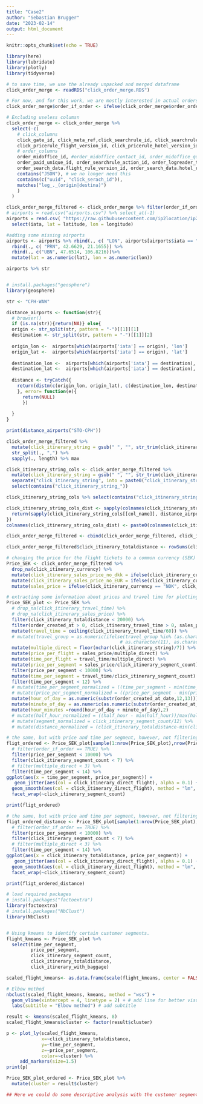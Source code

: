 ---
title: "Case2"
author: "Sebastian Brugger"
date: "2023-02-14"
output: html_document
---

```{r setup, include=FALSE}
knitr::opts_chunk$set(echo = TRUE)
```

```{r}
library(here)
library(lubridate)
library(plotly)
library(tidyverse)
```


```{r include=FALSE}
# to save time, we use the already unpacked and merged dataframe
click_order_merge <- readRDS("click_order_merge.RDS")
```

```{r}
# For now, and for this work, we are mostly interested in actual orders. We therefore will throw away all rows, where no one ordered.
click_order_merge$order_if_order <- ifelse(click_order_merge$order_order_id %>% is.na,0, 1)

# Excluding useless columsn
click_order_merge <- click_order_merge %>% 
  select(-c(
    # click_columns
    click_gate_id, click_meta_ref,click_searchrule_id, click_searchrule_version_id,
    click_pricerule_flight_version_id, click_pricerule_hotel_version_id, click_pricerule_meta_version_id, click_pricerule_ancillary_version_id, click_presentationrule_version_id, 
    # order_columns
    order_midoffice_id, #order_midoffice_contact_id, order_midoffice_quotation_id, 
    order_paid_unique_id, order_searchrule_action_id, order_logreader_type, order_searchrule_action_id, order_search_data.searchrule_id, order_search_data.gate_id, order_search_data.meta_rule_version_id, order_search_data.search_rule_version_id, 
    order_search_data.flight_rule_version_id, order_search_data.hotel_rule_version_id, order_search_data.meta_rule_version_id, order_search_data.ancillary_rule_version_id, order_search_data.presentation_rule_version_id, order_search_data.text_rule_version_id,
    contains("JSON"), # we no longer need this
    contains(c("uuid", "click_serach_id")),
    matches("leg_._(origin|destina)")
    )
  )

```

```{r}
click_order_merge_filtered <- click_order_merge %>% filter(order_if_order == T) 
# airports = read.csv("airports.csv") %>% select_at(-1)
airports = read.csv( "https://raw.githubusercontent.com/ip2location/ip2location-iata-icao/master/iata-icao.csv") %>% 
  select(iata, lat = latitude, lon = longitude) 

#adding some missing airports
airports <- airports %>% rbind(., c( "LON", airports[airports$iata == "LHR", 2:3] %>% unlist())) %>% 
  rbind(., c( "PRN", 42.6629, 21.1655)) %>% 
  rbind(., c("UBN", 47.6514, 106.8216))%>% 
  mutate(lat = as.numeric(lat), lon = as.numeric(lon))

airports %>% str


# install.packages("geosphere")
library(geosphere)

str <- "CPH-WAW"

distance_airports <- function(str){
  # browser()
  if (is.na(str)){return(NA)} else{
  origin <- str_split(str, pattern = "-")[[1]][1]
  destination <- str_split(str, pattern = "-")[[1]][2]
  
  origin_lon <-  airports[which(airports['iata'] == origin), 'lon']
  origin_lat <-  airports[which(airports['iata'] == origin), 'lat']
  
  destination_lon <-  airports[which(airports['iata'] == destination), 'lon']
  destination_lat <-  airports[which(airports['iata'] == destination), 'lat']
  
  distance <- tryCatch({
    return(distm(c(origin_lon, origin_lat), c(destination_lon, destination_lat), fun = distGeo) / 1000 %>% round(., 2) )
    }, error= function(e){
      return(NULL)
      })
  
  }
}

print(distance_airports("STO-CPH"))

click_order_merge_filtered %>% 
  mutate(click_itinerary_string = gsub(" ", "", str_trim(click_itinerary_string))) %>% .$click_itinerary_string %>% 
  str_split(., ",") %>% 
  sapply(., length) %>% max

click_itinerary_string_cols <- click_order_merge_filtered %>% 
  mutate(click_itinerary_string = gsub(" ", "", str_trim(click_itinerary_string))) %>% 
  separate("click_itinerary_string", into = paste0("click_itinerary_string_", c(1:6)), sep = "," , remove = F) %>% 
  select(contains("click_itinerary_string_")) 

click_itinerary_string_cols %>% select(contains("click_itinerary_string_")) %>% unlist(use.names = F) %>% sapply(.,str_split, pattern = "-") %>% unlist(use.names = F) %>% unique %>% .[!. %in% airports$iata]

click_itinerary_string_cols_dist <- sapply(colnames(click_itinerary_string_cols), function(col_name){
  return(sapply(click_itinerary_string_cols[[col_name]], distance_airports))
})
colnames(click_itinerary_string_cols_dist) <- paste0(colnames(click_itinerary_string_cols_dist), "_dist")

click_order_merge_filtered <- cbind(click_order_merge_filtered, click_itinerary_string_cols, click_itinerary_string_cols_dist)

click_order_merge_filtered$click_itinerary_totaldistance <- rowSums(click_order_merge_filtered[grep('_dist$', names(click_order_merge_filtered))], na.rm = T)
```


```{r}
# changing the price for the flight tickets to a common currency (SEK)
Price_SEK <- click_order_merge_filtered %>%  
  drop_na(click_itinerary_currency) %>% 
  mutate(click_itinerary_sales_price_no_dkk = ifelse(click_itinerary_currency == "DKK", click_itinerary_sales_price/7*10, click_itinerary_sales_price)) %>% 
  mutate(click_itinerary_sales_price_no_EUR = ifelse(click_itinerary_currency == "EUR", click_itinerary_sales_price_no_dkk*10, click_itinerary_sales_price_no_dkk)) %>% 
  mutate(sales_price = ifelse(click_itinerary_currency == "NOK", click_itinerary_sales_price_no_EUR/10*11, click_itinerary_sales_price_no_EUR)) 

# extracting some information about prices and travel time for plotting and kmeans
Price_SEK_plot <- Price_SEK %>%
  # drop_na(click_itinerary_travel_time) %>% 
  # drop_na(click_itinerary_sales_price) %>%
  filter(click_itinerary_totaldistance < 20000) %>% 
  filter(order_created_at > 0, click_itinerary_travel_time > 0, sales_price > 0) %>%
  mutate(travel_time = ceiling(click_itinerary_travel_time/60)) %>%
  # mutate(travel_group = as.numeric(ifelse(travel_group %in% (as.character(11:37)),
                                          # as.character(11), as.character(travel_group)))) %>%
  mutate(multiple_direct = floor(nchar(click_itinerary_string)/7)) %>%
  mutate(price_per_flight = sales_price/multiple_direct) %>%
  mutate(time_per_flight = travel_time/multiple_direct) %>%
  mutate(price_per_segment = sales_price/click_itinerary_segment_count) %>%
  filter(price_per_segment < 10000) %>% 
  mutate(time_per_segment = travel_time/click_itinerary_segment_count) %>%
  filter(time_per_segment < 12) %>%
  # mutate(time_per_segment_normalized = ((time_per_segment - min(time_per_segment))/max(time_per_segment))) %>% 
  # mutate(price_per_segment_normalized = ((price_per_segment - min(price_per_segment))/max(price_per_segment))) %>% 
  mutate(hour_of_day = as.numeric(substr(order_created_at_date,12,13))) %>%
  mutate(minute_of_day = as.numeric(as.numeric(substr(order_created_at_date,15,16))/60*100)) %>% 
  mutate(hour_minutes =round(hour_of_day + minute_of_day),2)
  # mutate(half_hour_normalized = ((half_hour - min(half_hour))/max(half_hour))) 
  # mutate(segment_normalized = click_itinerary_segment_count/12) %>% 
  # mutate(distance_normalized = (click_itinerary_totaldistance-min(click_itinerary_totaldistance))/max(click_itinerary_totaldistance))  

```



```{r}
# the same, but with price and time per segment, however, not filtering for the orders
fligt_ordered <- Price_SEK_plot[sample(1:nrow(Price_SEK_plot),nrow(Price_SEK_plot)/5),] %>%
  # filter(order_if_order == TRUE) %>%
  filter(price_per_segment < 10000) %>%
  filter(click_itinerary_segment_count < 7) %>%
  # filter(multiple_direct < 3) %>%
  filter(time_per_segment < 14) %>%
ggplot(aes(x = time_per_segment, price_per_segment)) +
   geom_jitter(aes(col = click_itinerary_direct_flight), alpha = 0.1) +
  geom_smooth(aes(col = click_itinerary_direct_flight), method = "lm", formula = "y~x", se = FALSE) +
  facet_wrap(~click_itinerary_segment_count)

print(fligt_ordered)
```


```{r}
# the same, but with price and time per segment, however, not filtering for the orders
fligt_ordered_distance <- Price_SEK_plot[sample(1:nrow(Price_SEK_plot),nrow(Price_SEK_plot)/5),] %>%
  # filter(order_if_order == TRUE) %>%
  filter(price_per_segment < 10000) %>%
  filter(click_itinerary_segment_count < 7) %>%
  # filter(multiple_direct < 3) %>%
  filter(time_per_segment < 14) %>%
ggplot(aes(x = click_itinerary_totaldistance, price_per_segment)) +
   geom_jitter(aes(col = click_itinerary_direct_flight), alpha = 0.1) +
  geom_smooth(aes(col = click_itinerary_direct_flight), method = "lm", formula = "y~x", se = FALSE) +
  facet_wrap(~click_itinerary_segment_count)

print(fligt_ordered_distance)
```



```{r}
# load required packages
# install.packages("factoextra")
library(factoextra)
# install.packages("NbClust")
library(NbClust)


# Using kmeans to identify certain customer segments.
flight_kmeans <- Price_SEK_plot %>%
  select(time_per_segment,
         price_per_segment,
         click_itinerary_segment_count,
         click_itinerary_totaldistance,
         click_itinerary_with_baggage) 

scaled_flight_kmeans<- as.data.frame(scale(flight_kmeans, center = FALSE))

# Elbow method
nbclust(scaled_flight_kmeans, kmeans, method = "wss") +
  geom_vline(xintercept = 4, linetype = 2) + # add line for better visualisation
  labs(subtitle = "Elbow method") # add subtitle

result <- kmeans(scaled_flight_kmeans, 8)
scaled_flight_kmeans$cluster <- factor(result$cluster)

p <- plot_ly(scaled_flight_kmeans, 
             x=~click_itinerary_totaldistance, 
             y=~time_per_segment, 
             z=~price_per_segment,
             color=~cluster) %>%
     add_markers(size=1.5)
print(p)
```




```{r}
Price_SEK_plot_ordered <- Price_SEK_plot %>% 
  mutate(cluster = result$cluster)

```


```{r}
## Here we could do some descriptive analysis with the customer segmented data

```

